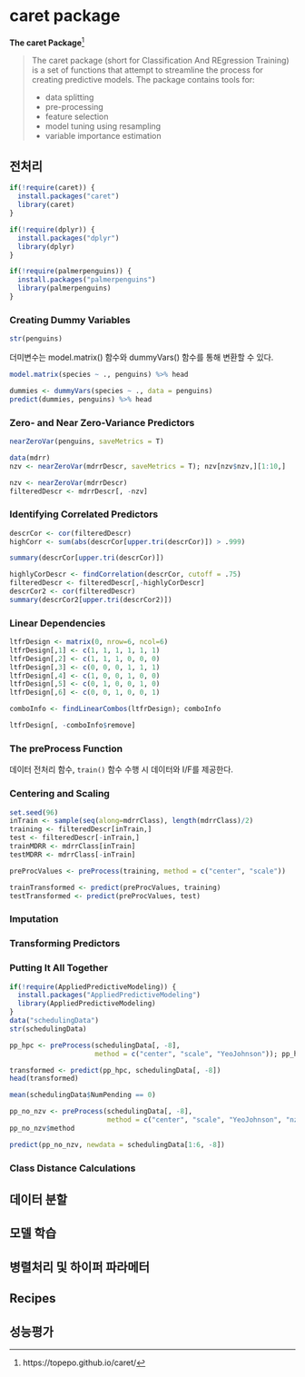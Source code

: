 # caret package

**The caret Package**^[https://topepo.github.io/caret/]

>The caret package (short for Classification And REgression Training) is a set of functions that attempt to streamline the process for creating predictive models. The package contains tools for:
>
>* data splitting
* pre-processing
* feature selection
* model tuning using resampling
* variable importance estimation  

## 전처리

```r
if(!require(caret)) {
  install.packages("caret")
  library(caret)
}

if(!require(dplyr)) {
  install.packages("dplyr")
  library(dplyr)
}

if(!require(palmerpenguins)) {
  install.packages("palmerpenguins")
  library(palmerpenguins)
}

```

### Creating Dummy Variables

```r
str(penguins)
```

더미변수는 model.matrix() 함수와 dummyVars() 함수를 통해 변환할 수 있다.  

```r
model.matrix(species ~ ., penguins) %>% head
```


```r
dummies <- dummyVars(species ~ ., data = penguins)
predict(dummies, penguins) %>% head
```

### Zero- and Near Zero-Variance Predictors

```r
nearZeroVar(penguins, saveMetrics = T)
```

```r
data(mdrr)
nzv <- nearZeroVar(mdrrDescr, saveMetrics = T); nzv[nzv$nzv,][1:10,]
```

```r
nzv <- nearZeroVar(mdrrDescr)
filteredDescr <- mdrrDescr[, -nzv]
```

### Identifying Correlated Predictors

```r
descrCor <- cor(filteredDescr)
highCorr <- sum(abs(descrCor[upper.tri(descrCor)]) > .999)
```

```r
summary(descrCor[upper.tri(descrCor)])
```

```r
highlyCorDescr <- findCorrelation(descrCor, cutoff = .75)
filteredDescr <- filteredDescr[,-highlyCorDescr]
descrCor2 <- cor(filteredDescr)
summary(descrCor2[upper.tri(descrCor2)])
```

### Linear Dependencies

```r
ltfrDesign <- matrix(0, nrow=6, ncol=6)
ltfrDesign[,1] <- c(1, 1, 1, 1, 1, 1)
ltfrDesign[,2] <- c(1, 1, 1, 0, 0, 0)
ltfrDesign[,3] <- c(0, 0, 0, 1, 1, 1)
ltfrDesign[,4] <- c(1, 0, 0, 1, 0, 0)
ltfrDesign[,5] <- c(0, 1, 0, 0, 1, 0)
ltfrDesign[,6] <- c(0, 0, 1, 0, 0, 1)
```

```r
comboInfo <- findLinearCombos(ltfrDesign); comboInfo
```

```r
ltfrDesign[, -comboInfo$remove]
```

### The preProcess Function

데이터 전처리 함수, `train()` 함수 수행 시 데이터와 I/F를 제공한다.


### Centering and Scaling

```r
set.seed(96)
inTrain <- sample(seq(along=mdrrClass), length(mdrrClass)/2)
training <- filteredDescr[inTrain,]
test <- filteredDescr[-inTrain,]
trainMDRR <- mdrrClass[inTrain]
testMDRR <- mdrrClass[-inTrain]

preProcValues <- preProcess(training, method = c("center", "scale"))

trainTransformed <- predict(preProcValues, training)
testTransformed <- predict(preProcValues, test)
```


### Imputation

### Transforming Predictors

### Putting It All Together

```r
if(!require(AppliedPredictiveModeling)) {
  install.packages("AppliedPredictiveModeling")
  library(AppliedPredictiveModeling)
}
data("schedulingData")
str(schedulingData)
```

```r
pp_hpc <- preProcess(schedulingData[, -8],
                     method = c("center", "scale", "YeoJohnson")); pp_hpc;
```

```r
transformed <- predict(pp_hpc, schedulingData[, -8])
head(transformed)
```
```r
mean(schedulingData$NumPending == 0)
```

```r
pp_no_nzv <- preProcess(schedulingData[, -8],
                        method = c("center", "scale", "YeoJohnson", "nzv")); pp_no_nzv
pp_no_nzv$method
```

```r
predict(pp_no_nzv, newdata = schedulingData[1:6, -8])
```

### Class Distance Calculations

## 데이터 분할



## 모델 학습

## 병렬처리 및 하이퍼 파라메터

## Recipes

## 성능평가

